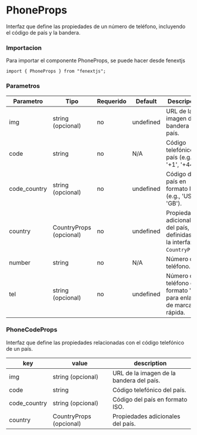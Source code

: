 # PhoneProps

Interfaz que define las propiedades de un número de teléfono, incluyendo el código de país y la bandera.

### Importacion

Para importar el componente PhoneProps, se puede hacer desde fenextjs

```tsx copy
import { PhoneProps } from "fenextjs";
```

### Parametros

| Parametro | Tipo | Requerido | Default | Descripcion |
| --------- | ---- | --------- | ------- | ----------- |
| img | string (opcional) | no | undefined | URL de la imagen de la bandera del país. |
| code | string | no | N/A | Código telefónico del país (e.g., '+1', '+44'). |
| code_country | string (opcional) | no | undefined | Código del país en formato ISO (e.g., 'US', 'GB'). |
| country | CountryProps (opcional) | no | undefined | Propiedades adicionales del país, definidas por la interfaz `CountryProps`. |
| number | string | no | N/A | Número de teléfono. |
| tel | string (opcional) | no | undefined | Número de teléfono en formato 'tel' para enlaces de marcación rápida. |

### PhoneCodeProps

Interfaz que define las propiedades relacionadas con el código telefónico de un país.

| key | value | description |
| --- | --- | --- |
| img | string (opcional) | URL de la imagen de la bandera del país. |
| code | string | Código telefónico del país. |
| code_country | string (opcional) | Código del país en formato ISO. |
| country | CountryProps (opcional) | Propiedades adicionales del país. |
